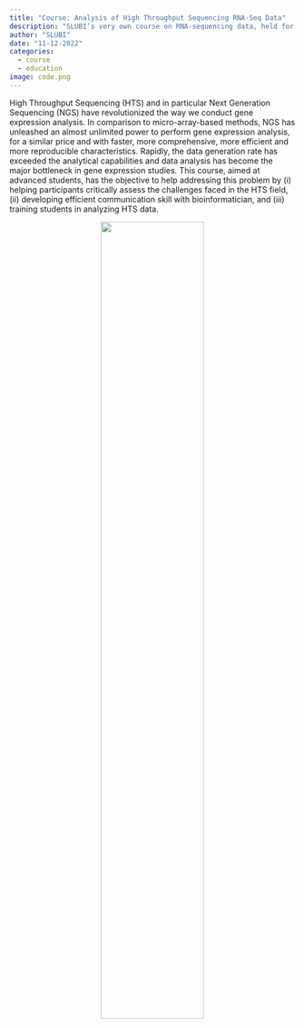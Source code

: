 ```yaml
---
title: "Course: Analysis of High Throughput Sequencing RNA-Seq Data"
description: "SLUBI’s very own course on RNA-sequencing data, held for the Research School Organism Biology."
author: "SLUBI"
date: "11-12-2022"
categories:
  - course
  - education
image: code.png
---
```


High Throughput Sequencing (HTS) and in particular Next Generation Sequencing (NGS) have revolutionized the way we conduct gene expression analysis. In comparison to micro-array-based methods, NGS has unleashed an almost unlimited power to perform gene expression analysis, for a similar price and with faster, more comprehensive, more efficient and more reproducible characteristics. Rapidly, the data generation rate has exceeded the analytical capabilities and data analysis has become the major bottleneck in gene expression studies. This course, aimed at advanced students, has the objective to help addressing this problem by (i) helping participants critically assess the challenges faced in the HTS field, (ii) developing efficient communication skill with bioinformatician, and (iii) training students in analyzing HTS data.

<center>
![](code.png){.class width=60%}